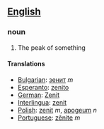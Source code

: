 ==[[English]]==
===noun===

# The peak of something

====Translations====
*[[Bulgarian]]: [[зенит]] ''m''
*[[Esperanto]]: [[zenito]]
*[[German]]: [[Zenit]]
*[[Interlingua]]: [[zenit]]
*[[Polish]]: [[zenit]] ''m'', [[apogeum]] ''n''
*[[Portuguese]]: [[zênite]] ''m''